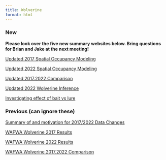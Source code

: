 ```yaml
---
title: Wolverine
format: html
---
```


### New

**Please look over the five new summary websites below. Bring questions for Brian and Jake at the next meeting!**


[Updated 2017 Spatial Occupancy Modeling](Wolverine2017_Reanalysis.html)

[Updated 2022 Spatial Occupancy Modeling](Wolverine2022_Reanalysis.html)

[Updated 2017.2022 Comparison](Wolverine2017.2022.Comparison_Reanalysis.html)

[Updated 2022 Wolverine Inference](Wolverine2022.Inference.html)

[Investigating effect of bait vs lure](WolverineBait.html)


### Previous (can ignore these)

[Summary of and motivation for 2017/2022 Data Changes](Motivation.for.Changes.html)

[WAFWA Wolverine 2017 Results](Wolverine2017.html)

[WAFWA Wolverine 2022 Results](Wolverine2022.html)

[WAFWA Wolverine 2017.2022 Comparison](Wolverine2017.2022.Comparison.html)
